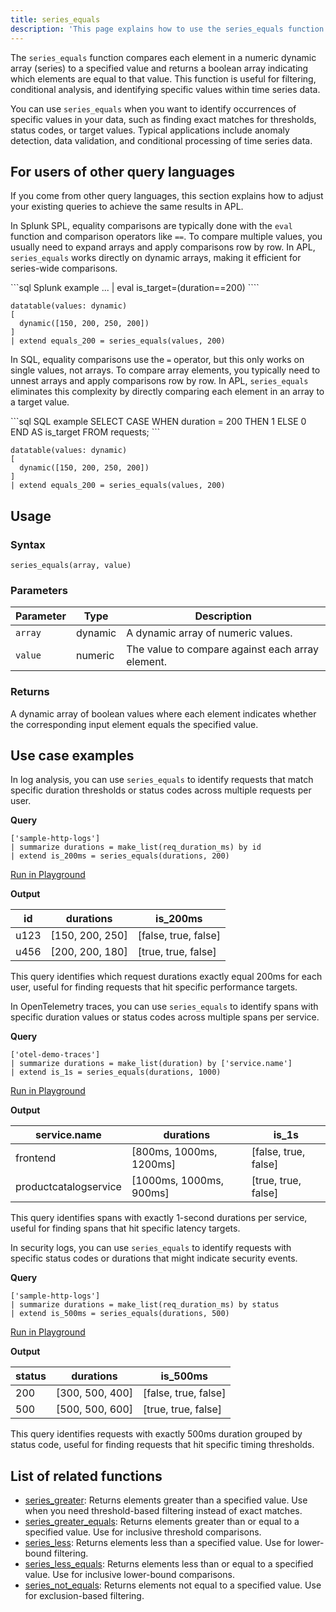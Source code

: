 ```yaml
---
title: series_equals
description: 'This page explains how to use the series_equals function in APL.'
---
```


The `series_equals` function compares each element in a numeric dynamic array (series) to a specified value and returns a boolean array indicating which elements are equal to that value. This function is useful for filtering, conditional analysis, and identifying specific values within time series data.

You can use `series_equals` when you want to identify occurrences of specific values in your data, such as finding exact matches for thresholds, status codes, or target values. Typical applications include anomaly detection, data validation, and conditional processing of time series data.

## For users of other query languages

If you come from other query languages, this section explains how to adjust your existing queries to achieve the same results in APL.

<AccordionGroup>
<Accordion title="Splunk SPL users">

In Splunk SPL, equality comparisons are typically done with the `eval` function and comparison operators like `==`. To compare multiple values, you usually need to expand arrays and apply comparisons row by row. In APL, `series_equals` works directly on dynamic arrays, making it efficient for series-wide comparisons.

<CodeGroup>
```sql Splunk example
... | eval is_target=(duration==200)
````

```kusto APL equivalent
datatable(values: dynamic)
[
  dynamic([150, 200, 250, 200])
]
| extend equals_200 = series_equals(values, 200)
```

</CodeGroup>

</Accordion>
<Accordion title="ANSI SQL users">

In SQL, equality comparisons use the `=` operator, but this only works on single values, not arrays. To compare array elements, you typically need to unnest arrays and apply comparisons row by row. In APL, `series_equals` eliminates this complexity by directly comparing each element in an array to a target value.

<CodeGroup>
```sql SQL example
SELECT CASE WHEN duration = 200 THEN 1 ELSE 0 END AS is_target
FROM requests;
```

```kusto APL equivalent
datatable(values: dynamic)
[
  dynamic([150, 200, 250, 200])
]
| extend equals_200 = series_equals(values, 200)
```

</CodeGroup>

</Accordion>
</AccordionGroup>

## Usage

### Syntax

```kusto
series_equals(array, value)
```

### Parameters

| Parameter | Type    | Description                        |
| --------- | ------- | ---------------------------------- |
| `array`   | dynamic | A dynamic array of numeric values. |
| `value`   | numeric | The value to compare against each array element. |

### Returns

A dynamic array of boolean values where each element indicates whether the corresponding input element equals the specified value.

## Use case examples

<Tabs>
<Tab title="Log analysis">

In log analysis, you can use `series_equals` to identify requests that match specific duration thresholds or status codes across multiple requests per user.

**Query**

```kusto
['sample-http-logs']
| summarize durations = make_list(req_duration_ms) by id
| extend is_200ms = series_equals(durations, 200)
```

[Run in Playground](https://play.axiom.co/axiom-play-qf1k/query?initForm=%7B%22apl%22%3A%22%5B'sample-http-logs'%5D%20%7C%20summarize%20durations%20%3D%20make_list(req_duration_ms)%20by%20id%20%7C%20extend%20is_200ms%20%3D%20series_equals(durations%2C%20200)%22%7D)

**Output**

| id   | durations           | is_200ms        |
| ---- | ------------------- | --------------- |
| u123 | [150, 200, 250]     | [false, true, false] |
| u456 | [200, 200, 180]     | [true, true, false]  |

This query identifies which request durations exactly equal 200ms for each user, useful for finding requests that hit specific performance targets.

</Tab>
<Tab title="OpenTelemetry traces">

In OpenTelemetry traces, you can use `series_equals` to identify spans with specific duration values or status codes across multiple spans per service.

**Query**

```kusto
['otel-demo-traces']
| summarize durations = make_list(duration) by ['service.name']
| extend is_1s = series_equals(durations, 1000)
```

[Run in Playground](https://play.axiom.co/axiom-play-qf1k/query?initForm=%7B%22apl%22%3A%22%5B'otel-demo-traces'%5D%20%7C%20summarize%20durations%20%3D%20make_list(duration)%20by%20%5B'service.name'%5D%20%7C%20extend%20is_1s%20%3D%20series_equals(durations%2C%201000)%22%7D)

**Output**

| service.name          | durations                | is_1s              |
| --------------------- | ------------------------ | ------------------ |
| frontend              | [800ms, 1000ms, 1200ms] | [false, true, false] |
| productcatalogservice | [1000ms, 1000ms, 900ms] | [true, true, false] |

This query identifies spans with exactly 1-second durations per service, useful for finding spans that hit specific latency targets.

</Tab>
<Tab title="Security logs">

In security logs, you can use `series_equals` to identify requests with specific status codes or durations that might indicate security events.

**Query**

```kusto
['sample-http-logs']
| summarize durations = make_list(req_duration_ms) by status
| extend is_500ms = series_equals(durations, 500)
```

[Run in Playground](https://play.axiom.co/axiom-play-qf1k/query?initForm=%7B%22apl%22%3A%22%5B'sample-http-logs'%5D%20%7C%20summarize%20durations%20%3D%20make_list(req_duration_ms)%20by%20status%20%7C%20extend%20is_500ms%20%3D%20series_equals(durations%2C%20500)%22%7D)

**Output**

| status | durations           | is_500ms           |
| ------ | ------------------- | ------------------ |
| 200    | [300, 500, 400]     | [false, true, false] |
| 500    | [500, 500, 600]     | [true, true, false] |

This query identifies requests with exactly 500ms duration grouped by status code, useful for finding requests that hit specific timing thresholds.

</Tab>
</Tabs>

## List of related functions

- [series_greater](/apl/scalar-functions/time-series/series-greater): Returns elements greater than a specified value. Use when you need threshold-based filtering instead of exact matches.
- [series_greater_equals](/apl/scalar-functions/time-series/series-greater-equals): Returns elements greater than or equal to a specified value. Use for inclusive threshold comparisons.
- [series_less](/apl/scalar-functions/time-series/series-less): Returns elements less than a specified value. Use for lower-bound filtering.
- [series_less_equals](/apl/scalar-functions/time-series/series-less-equals): Returns elements less than or equal to a specified value. Use for inclusive lower-bound comparisons.
- [series_not_equals](/apl/scalar-functions/time-series/series-not-equals): Returns elements not equal to a specified value. Use for exclusion-based filtering.
